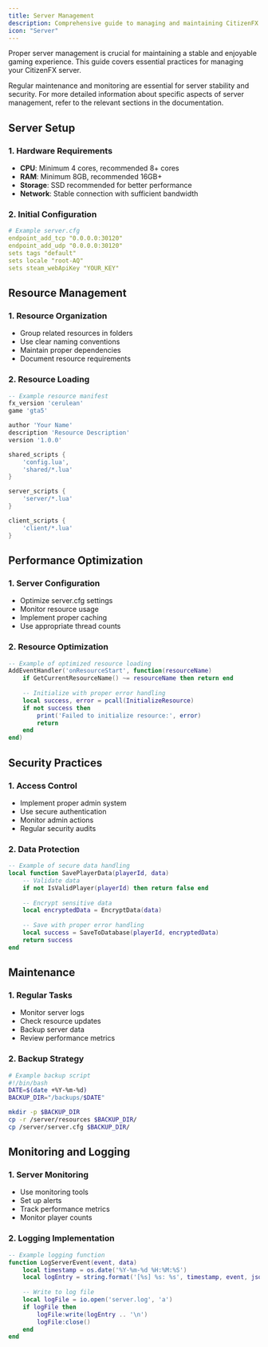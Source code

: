 ```yaml
---
title: Server Management
description: Comprehensive guide to managing and maintaining CitizenFX servers effectively.
icon: "Server"
---
```


Proper server management is crucial for maintaining a stable and enjoyable gaming experience. This guide covers essential practices for managing your CitizenFX server.

<Callout type="warning">
  Regular maintenance and monitoring are essential for server stability and security.
</Callout>

<Callout type="info">
  For more detailed information about specific aspects of server management, refer to the relevant sections in the documentation.
</Callout> 

## Server Setup

### 1. Hardware Requirements

- **CPU**: Minimum 4 cores, recommended 8+ cores
- **RAM**: Minimum 8GB, recommended 16GB+
- **Storage**: SSD recommended for better performance
- **Network**: Stable connection with sufficient bandwidth

### 2. Initial Configuration

```yaml
# Example server.cfg
endpoint_add_tcp "0.0.0.0:30120"
endpoint_add_udp "0.0.0.0:30120"
sets tags "default"
sets locale "root-AQ"
sets steam_webApiKey "YOUR_KEY"
```

## Resource Management

### 1. Resource Organization

- Group related resources in folders
- Use clear naming conventions
- Maintain proper dependencies
- Document resource requirements

### 2. Resource Loading

```lua
-- Example resource manifest
fx_version 'cerulean'
game 'gta5'

author 'Your Name'
description 'Resource Description'
version '1.0.0'

shared_scripts {
    'config.lua',
    'shared/*.lua'
}

server_scripts {
    'server/*.lua'
}

client_scripts {
    'client/*.lua'
}
```

## Performance Optimization

### 1. Server Configuration

- Optimize server.cfg settings
- Monitor resource usage
- Implement proper caching
- Use appropriate thread counts

### 2. Resource Optimization

```lua
-- Example of optimized resource loading
AddEventHandler('onResourceStart', function(resourceName)
    if GetCurrentResourceName() ~= resourceName then return end
    
    -- Initialize with proper error handling
    local success, error = pcall(InitializeResource)
    if not success then
        print('Failed to initialize resource:', error)
        return
    end
end)
```

## Security Practices

### 1. Access Control

- Implement proper admin system
- Use secure authentication
- Monitor admin actions
- Regular security audits

### 2. Data Protection

```lua
-- Example of secure data handling
local function SavePlayerData(playerId, data)
    -- Validate data
    if not IsValidPlayer(playerId) then return false end
    
    -- Encrypt sensitive data
    local encryptedData = EncryptData(data)
    
    -- Save with proper error handling
    local success = SaveToDatabase(playerId, encryptedData)
    return success
end
```

## Maintenance

### 1. Regular Tasks

- Monitor server logs
- Check resource updates
- Backup server data
- Review performance metrics

### 2. Backup Strategy

```bash
# Example backup script
#!/bin/bash
DATE=$(date +%Y-%m-%d)
BACKUP_DIR="/backups/$DATE"

mkdir -p $BACKUP_DIR
cp -r /server/resources $BACKUP_DIR/
cp /server/server.cfg $BACKUP_DIR/
```

## Monitoring and Logging

### 1. Server Monitoring

- Use monitoring tools
- Set up alerts
- Track performance metrics
- Monitor player counts

### 2. Logging Implementation

```lua
-- Example logging function
function LogServerEvent(event, data)
    local timestamp = os.date('%Y-%m-%d %H:%M:%S')
    local logEntry = string.format('[%s] %s: %s', timestamp, event, json.encode(data))
    
    -- Write to log file
    local logFile = io.open('server.log', 'a')
    if logFile then
        logFile:write(logEntry .. '\n')
        logFile:close()
    end
end
```